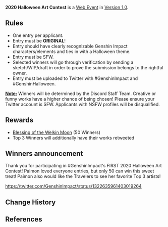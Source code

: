 {{Event
|name              = 2020 Halloween Discord Art Contest
|image             = 2020 Halloween Discord Art Contest.png
|type              = Web
|group             = Fanart
|time_known        = yes
|time_start        = 2020-10-23 20:00:00
|time_start_offset = GMT+8
|time_end          = 2020-10-29 20:00:00
|time_end_offset   = GMT+8
|link              = https://twitter.com/GenshinImpact/status/1319259889848307712
}}
{{Description|Travelers,<br>We're holding a Halloween Art Contest on Discord, so come show your talent dear fwends. Rewards ain't candies but they're SHWEEEET!!!<br>For information on how to participate, visit the Official [https://discord.com/invite/genshinimpact Discord].}}
'''2020 Halloween Art Contest''' is a [[Web Event]] in [[Version 1.0]].

==Rules==
* One entry per applicant.
* Entry must be '''ORIGINAL'''!
* Entry should have clearly recognizable Genshin Impact characters/elements and ties in with a Halloween theme.
* Entry must be SFW.
* Selected winners will go through verification by sending a sketch/WIP/draft in order to prove the submission belongs to the rightful owner.
* Entry must be uploaded to Twitter with #GenshinImpact and #GenshinHalloween.

'''<u>Note:</u>''' Winners will be determined by the Discord Staff Team. Creative or funny works have a higher chance of being chosen! Please ensure your Twitter account is SFW. Applicants with NSFW profiles will be disqualified.

==Rewards==
* [[Blessing of the Welkin Moon]] (50 Winners)
* Top 3 Winners will additionally have their works retweeted

==Winners announcement==
Thank you for participating in #GenshinImpact's FIRST 2020 Halloween Art Contest! Paimon loved everyone entries, but only 50 can win this sweet treat! Paimon also would like the Travelers to see her favorite Top 3 artists! 

https://twitter.com/GenshinImpact/status/1322635961403019264

==Change History==
{{Change History|1.0}}

==References==
{{Reflist|1}}